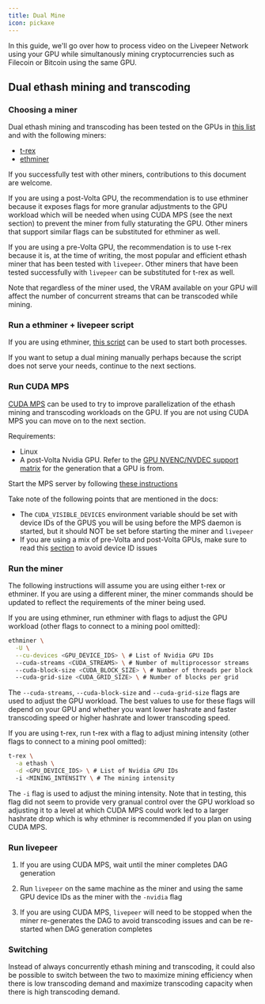 ```yaml
---
title: Dual Mine
icon: pickaxe
---
```


In this guide, we'll go over how to process video on the Livepeer Network using your GPU while simultanously mining cryptocurrencies such as Filecoin or Bitcoin using the same GPU.

## Dual ethash mining and transcoding

### Choosing a miner

Dual ethash mining and transcoding has been tested on the GPUs in
[this list](/reference/go-livepeer/gpu-support) and
with the following miners:

- [t-rex](https://github.com/trexminer/T-Rex)
- [ethminer](https://github.com/ethereum-mining/ethminer)

If you successfully test with other miners, contributions to this document are
welcome.

If you are using a post-Volta GPU, the recommendation is to use ethminer because
it exposes flags for more granular adjustments to the GPU workload which will be
needed when using CUDA MPS (see the next section) to prevent the miner from
fully staturating the GPU. Other miners that support similar flags can be
substituted for ethminer as well.

If you are using a pre-Volta GPU, the recommendation is to use t-rex because it
is, at the time of writing, the most popular and efficient ethash miner that has
been tested with `livepeer`. Other miners that have been tested successfully
with `livepeer` can be substituted for t-rex as well.

Note that regardless of the miner used, the VRAM available on your GPU will
affect the number of concurrent streams that can be transcoded while mining.

### Run a ethminer + livepeer script

If you are using ethminer,
[this script](https://github.com/livepeer/ethminer/blob/master/start.sh) can be
used to start both processes.

If you want to setup a dual mining manually perhaps because the script does not
serve your needs, continue to the next sections.

### Run CUDA MPS

[CUDA MPS](https://docs.nvidia.com/deploy/mps/index.html) can be used to try to
improve parallelization of the ethash mining and transcoding workloads on the
GPU. If you are not using CUDA MPS you can move on to the next section.

Requirements:

- Linux
- A post-Volta Nvidia GPU. Refer to the
  [GPU NVENC/NVDEC support matrix](https://developer.nvidia.com/video-encode-and-decode-gpu-support-matrix-new)
  for the generation that a GPU is from.

Start the MPS server by following
[these instructions](https://docs.nvidia.com/deploy/mps/index.html#topic_6_1_2)

Take note of the following points that are mentioned in the docs:

- The `CUDA_VISIBLE_DEVICES` environment variable should be set with device IDs
  of the GPUS you will be using before the MPS daemon is started, but it should
  NOT be set before starting the miner and `livepeer`
- If you are using a mix of pre-Volta and post-Volta GPUs, make sure to read
  this [section](https://docs.nvidia.com/deploy/mps/index.html#topic_3_3_4) to
  avoid device ID issues

### Run the miner

The following instructions will assume you are using either t-rex or ethminer.
If you are using a different miner, the miner commands should be updated to
reflect the requirements of the miner being used.

If you are using ethminer, run ethminer with flags to adjust the GPU workload
(other flags to connect to a mining pool omitted):

```bash
ethminer \
  -U \
  --cu-devices <GPU_DEVICE_IDS> \ # List of Nvidia GPU IDs
  --cuda-streams <CUDA_STREAMS> \ # Number of multiprocessor streams
  --cuda-block-size <CUDA_BLOCK_SIZE> \ # Number of threads per block
  --cuda-grid-size <CUDA_GRID_SIZE> \ # Number of blocks per grid
```

The `--cuda-streams`, `--cuda-block-size` and `--cuda-grid-size` flags are used
to adjust the GPU workload. The best values to use for these flags will depend
on your GPU and whether you want lower hashrate and faster transcoding speed or
higher hashrate and lower transcoding speed.

If you are using t-rex, run t-rex with a flag to adjust mining intensity (other
flags to connect to a mining pool omitted):

```bash
t-rex \
  -a ethash \
  -d <GPU_DEVICE_IDS> \ # List of Nvidia GPU IDs
  -i <MINING_INTENSITY \ # The mining intensity
```

The `-i` flag is used to adjust the mining intensity. Note that in testing, this
flag did not seem to provide very granual control over the GPU workload so
adjusting it to a level at which CUDA MPS could work led to a larger hashrate
drop which is why ethminer is recommended if you plan on using CUDA MPS.

### Run livepeer

1. If you are using CUDA MPS, wait until the miner completes DAG generation

2. Run `livepeer` on the same machine as the miner and using the same GPU device
   IDs as the miner with the `-nvidia` flag

3. If you are using CUDA MPS, `livepeer` will need to be stopped when the miner
   re-generates the DAG to avoid transcoding issues and can be re-started when
   DAG generation completes

### Switching

Instead of always concurrently ethash mining and transcoding, it could also be
possible to switch between the two to maximize mining efficiency when there is
low transcoding demand and maximize transcoding capacity when there is high
transcoding demand.
